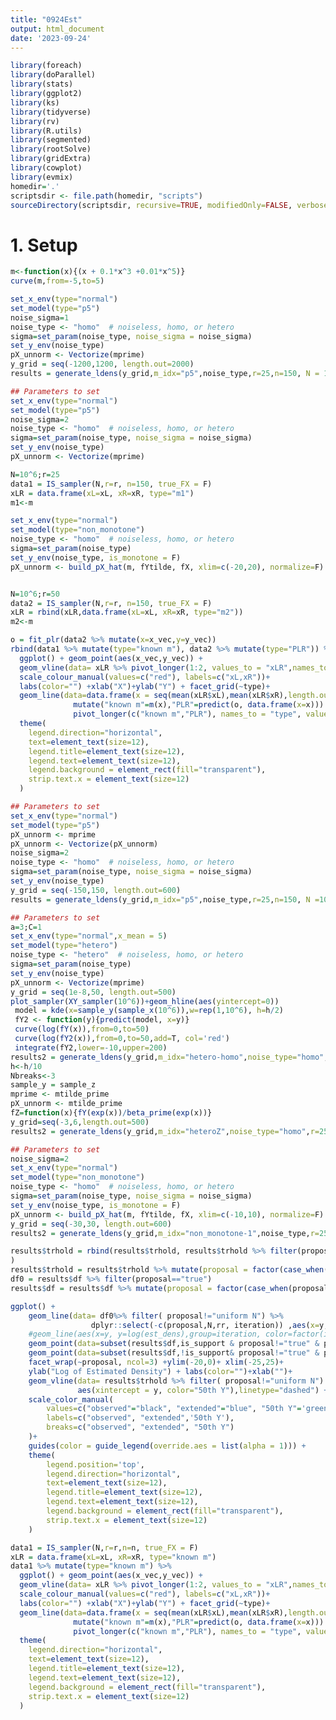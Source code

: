 ```yaml
---
title: "0924Est"
output: html_document
date: '2023-09-24'
---
```


```r
library(foreach)
library(doParallel)
library(stats)
library(ggplot2)
library(ks)
library(tidyverse)
library(rv)
library(R.utils)
library(segmented)
library(rootSolve)
library(gridExtra)
library(cowplot)
library(evmix)
homedir='.'
scriptsdir <- file.path(homedir, "scripts")
sourceDirectory(scriptsdir, recursive=TRUE, modifiedOnly=FALSE, verbose=TRUE)

```

# 1. Setup

```r
m<-function(x){(x + 0.1*x^3 +0.01*x^5)}
curve(m,from=-5,to=5)
```

```r
set_x_env(type="normal")
set_model(type="p5") 
noise_sigma=1
noise_type <- "homo"  # noiseless, homo, or hetero
sigma=set_param(noise_type, noise_sigma = noise_sigma)
set_y_env(noise_type)
pX_unnorm <- Vectorize(mprime)
y_grid = seq(-1200,1200, length.out=2000)
results = generate_ldens(y_grid,m_idx="p5",noise_type,r=25,n=150, N = 10^6, noise_sigma = noise_sigma)

```

```r
## Parameters to set
set_x_env(type="normal")
set_model(type="p5") 
noise_sigma=2
noise_type <- "homo"  # noiseless, homo, or hetero
sigma=set_param(noise_type, noise_sigma = noise_sigma)
set_y_env(noise_type)
pX_unnorm <- Vectorize(mprime)

N=10^6;r=25
data1 = IS_sampler(N,r=r, n=150, true_FX = F)
xLR = data.frame(xL=xL, xR=xR, type="m1")
m1<-m

set_x_env(type="normal")
set_model(type="non_monotone") 
noise_type <- "homo"  # noiseless, homo, or hetero
sigma=set_param(noise_type)
set_y_env(noise_type, is_monotone = F)
pX_unnorm <- build_pX_hat(m, fYtilde, fX, xlim=c(-20,20), normalize=F)


N=10^6;r=50
data2 = IS_sampler(N,r=r, n=150, true_FX = F)
xLR = rbind(xLR,data.frame(xL=xL, xR=xR, type="m2"))
m2<-m

o = fit_plr(data2 %>% mutate(x=x_vec,y=y_vec))
rbind(data1 %>% mutate(type="known m"), data2 %>% mutate(type="PLR")) %>%
  ggplot() + geom_point(aes(x_vec,y_vec)) +
  geom_vline(data= xLR %>% pivot_longer(1:2, values_to = "xLR",names_to = "trType"),aes(xintercept = xLR, color="xL/xR"),linetype='dashed') +
  scale_colour_manual(values=c("red"), labels=c("xL,xR"))+
  labs(color="") +xlab("X")+ylab("Y") + facet_grid(~type)+
  geom_line(data=data.frame(x = seq(mean(xLR$xL),mean(xLR$xR),length.out = 100 ))%>%
              mutate("known m"=m(x),"PLR"=predict(o, data.frame(x=x))) %>%
              pivot_longer(c("known m","PLR"), names_to = "type", values_to = "y"), aes(x,y))+
  theme(
    legend.direction="horizontal",
    text=element_text(size=12),
    legend.title=element_text(size=12),
    legend.text=element_text(size=12),
    legend.background = element_rect(fill="transparent"),
    strip.text.x = element_text(size=12)
  )

```
```r
## Parameters to set
set_x_env(type="normal")
set_model(type="p5") 
pX_unnorm <- mprime
pX_unnorm <- Vectorize(pX_unnorm) 
noise_sigma=2
noise_type <- "homo"  # noiseless, homo, or hetero
sigma=set_param(noise_type, noise_sigma = noise_sigma)
set_y_env(noise_type)
y_grid = seq(-150,150, length.out=600)
results = generate_ldens(y_grid,m_idx="p5",noise_type,r=25,n=150, N =10^7, noise_sigma = noise_sigma)
```



```r
## Parameters to set
a=3;C=1
set_x_env(type="normal",x_mean = 5)
set_model(type="hetero") 
noise_type <- "hetero"  # noiseless, homo, or hetero
sigma=set_param(noise_type)
set_y_env(noise_type)
pX_unnorm <- Vectorize(mprime)
y_grid = seq(1e-8,50, length.out=500)
plot_sampler(XY_sampler(10^6))+geom_hline(aes(yintercept=0))
 model = kde(x=sample_y(sample_x(10^6)),w=rep(1,10^6), h=h/2)
 fY2 <- function(y){predict(model, x=y)}
 curve(log(fY(x)),from=0,to=50)
 curve(log(fY2(x)),from=0,to=50,add=T, col='red')
 integrate(fY2,lower=-10,upper=200)
results2 = generate_ldens(y_grid,m_idx="hetero-homo",noise_type="homo",r=25, n=150, N = 10^6)
h<-h/10
Nbreaks<-3
sample_y = sample_z
mprime <- mtilde_prime
pX_unnorm <- mtilde_prime
fZ=function(x){fY(exp(x))/beta_prime(exp(x))}
y_grid=seq(-3,6,length.out=500)
results2 = generate_ldens(y_grid,m_idx="heteroZ",noise_type="homo",r=25, n=150, N = 10^7)

```




```r
## Parameters to set
noise_sigma=2
set_x_env(type="normal")
set_model(type="non_monotone") 
noise_type <- "homo"  # noiseless, homo, or hetero
sigma=set_param(noise_type, noise_sigma = noise_sigma)
set_y_env(noise_type, is_monotone = F)
pX_unnorm <- build_pX_hat(m, fYtilde, fX, xlim=c(-10,10), normalize=F)
y_grid = seq(-30,30, length.out=600)
results2 = generate_ldens(y_grid,m_idx="non_monotone-1",noise_type,r=25,n=150, N = 5*10^6, noise_sigma = noise_sigma)

```




```r
results$trhold = rbind(results$trhold, results$trhold %>% filter(proposal=="optimal") %>% mutate(proposal="modified")
) 
results$trhold = results$trhold %>% mutate(proposal = factor(case_when(proposal=="random"~"random N",proposal=="plr"~"PLR", proposal=="total"~"random N0",proposal=="optimal"~"optimal N", proposal=="modified"~"modified N", proposal=="uniform"~"uniform N",.default = proposal), levels=c("random N","optimal N", "random N0", "modified N", "PLR", "uniform N"))) 
df0 = results$df %>% filter(proposal=="true") 
results$df = results$df %>% mutate(proposal = factor(case_when(proposal=="random"~"random N",proposal=="plr"~"PLR", proposal=="total"~"random N0",proposal=="optimal"~"optimal N", proposal=="modified"~"modified N", proposal=="uniform"~"uniform N",.default = proposal), levels=c("random N","optimal N", "random N0", "modified N", "PLR","uniform N","true"))) 

ggplot() + 
    geom_line(data= df0%>% filter( proposal!="uniform N") %>%
                  dplyr::select(-c(proposal,N,rr, iteration)) ,aes(x=y, y=log(est_dens)), col='red') + 
    #geom_line(aes(x=y, y=log(est_dens),group=iteration, color=factor(ifelse(is_support,"observed","extended"),levels=c("observed", "extended"))),alpha=0.1) + 
    geom_point(data=subset(results$df,is_support & proposal!="true" & proposal!="uniform N"), aes(x=y, y=log(est_dens), color = "observed"),alpha=0.1,shape='.') +
    geom_point(data=subset(results$df,!is_support& proposal!="true" & proposal!="uniform N "), aes(x=y, y=log(est_dens), color = "extended"),alpha=0.1,shape='.') +
    facet_wrap(~proposal, ncol=3) +ylim(-20,0)+ xlim(-25,25)+
    ylab("Log of Estimated Density") + labs(color="")+xlab("")+
    geom_vline(data= results$trhold %>% filter( proposal!="uniform N") %>% pivot_longer(c("yL","yR"),names_to = "trhold", values_to="y") ,
               aes(xintercept = y, color="50th Y"),linetype="dashed") +
    scale_color_manual(
        values=c("observed"="black", "extended"="blue", "50th Y"='green4'), 
        labels=c("observed", "extended",'50th Y'),
        breaks=c("observed", "extended", "50th Y")
    )+
    guides(color = guide_legend(override.aes = list(alpha = 1))) +
    theme(
        legend.position='top', 
        legend.direction="horizontal",
        text=element_text(size=12),
        legend.title=element_text(size=12),
        legend.text=element_text(size=12),
        legend.background = element_rect(fill="transparent"),
        strip.text.x = element_text(size=12)
    )
```
```r
data1 = IS_sampler(N,r=r,n=n, true_FX = F)
xLR = data.frame(xL=xL, xR=xR, type="known m")
data1 %>% mutate(type="known m") %>%
  ggplot() + geom_point(aes(x_vec,y_vec)) +
  geom_vline(data= xLR %>% pivot_longer(1:2, values_to = "xLR",names_to = "trType"),aes(xintercept = xLR, color="xL/xR"),linetype='dashed') +
  scale_colour_manual(values=c("red"), labels=c("xL,xR"))+
  labs(color="") +xlab("X")+ylab("Y") + facet_grid(~type)+
  geom_line(data=data.frame(x = seq(mean(xLR$xL),mean(xLR$xR),length.out = 100 ))%>%
              mutate("known m"=m(x),"PLR"=predict(o, data.frame(x=x))) %>%
              pivot_longer(c("known m","PLR"), names_to = "type", values_to = "y"), aes(x,y))+
  theme(
    legend.direction="horizontal",
    text=element_text(size=12),
    legend.title=element_text(size=12),
    legend.text=element_text(size=12),
    legend.background = element_rect(fill="transparent"),
    strip.text.x = element_text(size=12)
  )
```
